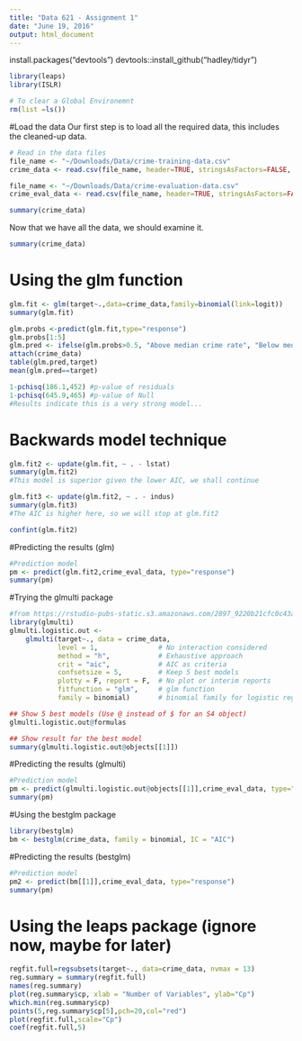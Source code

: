 ```yaml
---
title: "Data 621 - Assignment 1"
date: "June 19, 2016"
output: html_document
---
```


install.packages("devtools")
devtools::install_github("hadley/tidyr")
```r
library(leaps)
library(ISLR)

# To clear a Global Environemnt
rm(list =ls())
```

#Load the data
Our first step is to load all the required data, this includes the cleaned-up data.

```r
# Read in the data files 
file_name <- "~/Downloads/Data/crime-training-data.csv"
crime_data <- read.csv(file_name, header=TRUE, stringsAsFactors=FALSE, fileEncoding="latin1")

file_name <- "~/Downloads/Data/crime-evaluation-data.csv"
crime_eval_data <- read.csv(file_name, header=TRUE, stringsAsFactors=FALSE, fileEncoding="latin1")

summary(crime_data)
```

Now that we have all the data, we should examine it.

```r
summary(crime_data)
```
# Using the glm function
```r

glm.fit <- glm(target~.,data=crime_data,family=binomial(link=logit))
summary(glm.fit)

glm.probs <-predict(glm.fit,type="response")
glm.probs[1:5]
glm.pred <- ifelse(glm.probs>0.5, "Above median crime rate", "Below median crime rate")
attach(crime_data)
table(glm.pred,target)
mean(glm.pred==target)

1-pchisq(186.1,452) #p-value of residuals
1-pchisq(645.9,465) #p-value of Null
#Results indicate this is a very strong model...
```

# Backwards model technique
```r
glm.fit2 <- update(glm.fit, ~ . - lstat)
summary(glm.fit2)
#This model is superior given the lower AIC, we shall continue

glm.fit3 <- update(glm.fit2, ~ . - indus)
summary(glm.fit3)
#The AIC is higher here, so we will stop at glm.fit2

confint(glm.fit2)
```



#Predicting the results (glm)
```r

#Prediction model
pm <- predict(glm.fit2,crime_eval_data, type="response")
summary(pm)
```

#Trying the glmulti package
```r
#from https://rstudio-pubs-static.s3.amazonaws.com/2897_9220b21cfc0c43a396ff9abf122bb351.html
library(glmulti)
glmulti.logistic.out <-
    glmulti(target~., data = crime_data,
            level = 1,               # No interaction considered
            method = "h",            # Exhaustive approach
            crit = "aic",            # AIC as criteria
            confsetsize = 5,         # Keep 5 best models
            plotty = F, report = F,  # No plot or interim reports
            fitfunction = "glm",     # glm function
            family = binomial)       # binomial family for logistic regression

## Show 5 best models (Use @ instead of $ for an S4 object)
glmulti.logistic.out@formulas

## Show result for the best model
summary(glmulti.logistic.out@objects[[1]])

```

#Predicting the results (glmulti)
```r

#Prediction model
pm <- predict(glmulti.logistic.out@objects[[1]],crime_eval_data, type="response")
summary(pm)
```

#Using the bestglm package
```r
library(bestglm)
bm <- bestglm(crime_data, family = binomial, IC = "AIC")
```


#Predicting the results (bestglm)
```r

#Prediction model
pm2 <- predict(bm[[1]],crime_eval_data, type="response")
summary(pm)
```

# Using the leaps package (ignore now, maybe for later)
```r

regfit.full=regsubsets(target~., data=crime_data, nvmax = 13)
reg.summary = summary(regfit.full)
names(reg.summary)
plot(reg.summary$cp, xlab = "Number of Variables", ylab="Cp")
which.min(reg.summary$cp)
points(5,reg.summary$cp[5],pch=20,col="red")
plot(regfit.full,scale="Cp")
coef(regfit.full,5)
```
